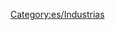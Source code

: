 
{{en/Bilingual box| Es
| Industrias existentes en el clima [[es/subártico|subártico]]
| These industries feature in the [[en/Sub-Arctic]] climate.}}

[[Category:es/Industrias]]